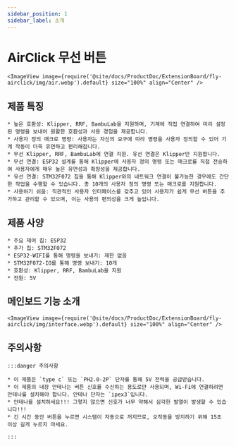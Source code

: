 ```yaml
---
sidebar_position: 1
sidebar_label: 소개
---
```


# AirClick 무선 버튼
    <ImageView image={require('@site/docs/ProductDoc/ExtensionBoard/fly-airclick/img/air.webp').default} size="100%" align="Center" />



## 제품 특징

    * 높은 호환성: Klipper, RRF, BambuLab을 지원하며, 기계에 직접 연결하여 미리 설정된 명령을 보내어 원활한 호환성과 사용 경험을 제공합니다.
    * 사용자 정의 매크로 명령: 사용자는 자신의 요구에 따라 명령을 사용자 정의할 수 있어 기계 작동이 더욱 유연하고 편리해집니다.
    * 무선 Klipper, RRF, BambuLab에 연결 지원. 유선 연결은 Klipper만 지원합니다.
    * 무선 연결: ESP32 설계를 통해 Klipper에 사용자 정의 명령 또는 매크로를 직접 전송하여 사용자에게 매우 높은 유연성과 확장성을 제공합니다.
    * 유선 연결: STM32F072 칩을 통해 Klipper와의 네트워크 연결이 불가능한 경우에도 간단한 작업을 수행할 수 있습니다. 총 10개의 사용자 정의 명령 또는 매크로를 지원합니다.
    * 사용하기 쉬움: 직관적인 사용자 인터페이스를 갖추고 있어 사용자가 쉽게 무선 버튼을 추가하고 관리할 수 있으며, 이는 사용의 편의성을 크게 높입니다.

## 제품 사양

    * 주요 제어 칩: ESP32
    * 추가 칩: STM32F072
    * ESP32-WIFI를 통해 명령을 보내기: 제한 없음
    * STM32F072-IO를 통해 명령 보내기: 10개
    * 호환성: Klipper, RRF, BambuLab을 지원
    * 전원: 5V

## 메인보드 기능 소개
    <ImageView image={require('@site/docs/ProductDoc/ExtensionBoard/fly-airclick/img/interface.webp').default} size="100%" align="Center" />

## 주의사항

    :::danger 주의사항

    * 이 제품은 `type c` 또는 `PH2.0-2P` 단자를 통해 5V 전력을 공급받습니다.
    * 이 제품의 내장 안테나는 버튼 신호를 수신하는 용도로만 사용되며, Wi-Fi에 연결하려면 안테나를 설치해야 합니다. 안테나 단자는 `ipex3`입니다.
    * 안테나를 설치하세요!!! 그렇지 않으면 신호가 너무 약해서 심각한 발열이 발생할 수 있습니다!!!
    * 긴 시간 동안 버튼을 누르면 시스템이 자동으로 꺼지므로, 오작동을 방지하기 위해 15초 이상 길게 누르지 마세요.

    :::
